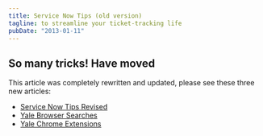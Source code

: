```yaml
---
title: Service Now Tips (old version)
tagline: to streamline your ticket-tracking life
pubDate: "2013-01-11"
---
```


## So many tricks! Have moved

This article was completely rewritten and updated, please see these three new articles:

- [Service Now Tips Revised](/blog/service-now-tips-revised)
- [Yale Browser Searches](/blog/yale-browser-searches)
- [Yale Chrome Extensions](/blog/yale-chrome-extensions)
